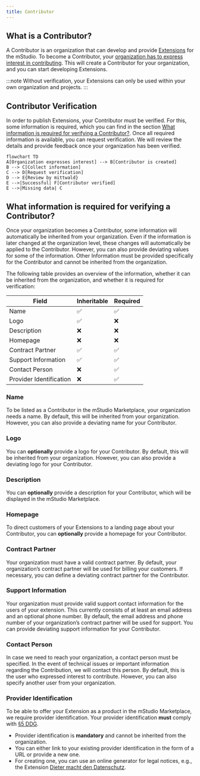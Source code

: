 ```yaml
---
title: Contributor
---
```


## What is a Contributor?

A Contributor is an organization that can develop and provide [Extensions](../extensions) for the mStudio.
To become a Contributor, your [organization has to express interest in contributing](../../how-to/become-contributor#listing-as-a-contributor).
This will create a Contributor for your organization, and you can start developing Extensions.

:::note
Without verification, your Extensions can only be used within your own organization and projects.
:::

## Contributor Verification

In order to publish Extensions, your Contributor must be verified.
For this, some information is required, which you can find in the section [What information is required for verifying a Contributor?](#what-information-is-required-for-verifying-a-contributor).
Once all required information is available, you can request verification.
We will review the details and provide feedback once your organization has been verified.

```mermaid
flowchart TD
A[Organization expresses interest] --> B[Contributor is created]
B --> C[Collect information]
C --> D[Request verification]
D --> E{Review by mittwald}
E -->|Successful| F[Contributor verified]
E -->|Missing data| C
```

## What information is required for verifying a Contributor?

Once your organization becomes a Contributor, some information will automatically be inherited from your organization.
Even if the information is later changed at the organization level, these changes will automatically be applied to the Contributor.
However, you can also provide deviating values for some of the information.
Other Information must be provided specifically for the Contributor and cannot be inherited from the organization.

The following table provides an overview of the information, whether it can be inherited from the organization, and whether it is required for verification:

| Field                   | Inheritable | Required |
| ----------------------- | ----------- | -------- |
| Name                    | ✅          | ✅       |
| Logo                    | ✅          | ❌       |
| Description             | ❌          | ❌       |
| Homepage                | ❌          | ❌       |
| Contract Partner        | ✅          | ✅       |
| Support Information     | ✅          | ✅       |
| Contact Person          | ❌          | ✅       |
| Provider Identification | ❌          | ✅       |

### Name

To be listed as a Contributor in the mStudio Marketplace, your organization needs a name.
By default, this will be inherited from your organization.
However, you can also provide a deviating name for your Contributor.

### Logo

You can **optionally** provide a logo for your Contributor.
By default, this will be inherited from your organization.
However, you can also provide a deviating logo for your Contributor.

### Description

You can **optionally** provide a description for your Contributor, which will be displayed in the mStudio Marketplace.

### Homepage

To direct customers of your Extensions to a landing page about your Contributor, you can **optionally** provide a homepage for your Contributor.

### Contract Partner

Your organization must have a valid contract partner.
By default, your organization’s contract partner will be used for billing your customers.
If necessary, you can define a deviating contract partner for the Contributor.

### Support Information

Your organization must provide valid support contact information for the users of your extension.
This currently consists of at least an email address and an optional phone number.
By default, the email address and phone number of your organization’s contract partner will be used for support.
You can provide deviating support information for your Contributor.

### Contact Person

In case we need to reach your organization, a contact person must be specified.
In the event of technical issues or important information regarding the Contribution, we will contact this person.
By default, this is the user who expressed interest to contribute.
However, you can also specify another user from your organization.

### Provider Identification

To be able to offer your Extension as a product in the mStudio Marketplace, we require provider identification.
Your provider identification **must** comply with [§5 DDG](https://gesetz-digitale-dienste.de/5-ddg/).

- Provider identification is **mandatory** and cannot be inherited from the organization.
- You can either link to your existing provider identification in the form of a URL or provide a new one.
- For creating one, you can use an online generator for legal notices, e.g., the Extension [Dieter macht den Datenschutz](https://mstudio.mittwald.de/app/marketplace/marketplace/62cfdf0b-9e64-4d48-ae3d-dfa3ba433df4).
